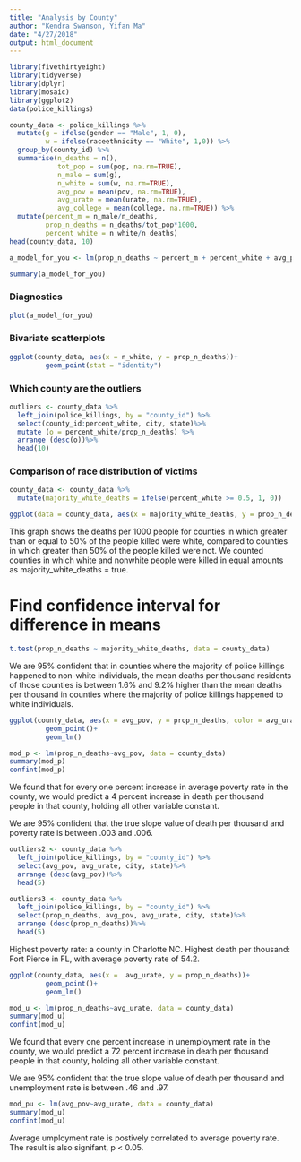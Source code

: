 ```yaml
---
title: "Analysis by County"
author: "Kendra Swanson, Yifan Ma"
date: "4/27/2018"
output: html_document
---
```


```r
library(fivethirtyeight)
library(tidyverse)
library(dplyr)
library(mosaic)
library(ggplot2)
data(police_killings)
```

```r
county_data <- police_killings %>%
  mutate(g = ifelse(gender == "Male", 1, 0),
         w = ifelse(raceethnicity == "White", 1,0)) %>%
  group_by(county_id) %>%
  summarise(n_deaths = n(),
            tot_pop = sum(pop, na.rm=TRUE), 
            n_male = sum(g),
            n_white = sum(w, na.rm=TRUE),
            avg_pov = mean(pov, na.rm=TRUE),
            avg_urate = mean(urate, na.rm=TRUE),
            avg_college = mean(college, na.rm=TRUE)) %>%
  mutate(percent_m = n_male/n_deaths, 
         prop_n_deaths = n_deaths/tot_pop*1000,
         percent_white = n_white/n_deaths)
head(county_data, 10)
```

```r
a_model_for_you <- lm(prop_n_deaths ~ percent_m + percent_white + avg_pov + avg_urate + avg_college, data = county_data)

summary(a_model_for_you)
```

### Diagnostics

```r
plot(a_model_for_you)
```

### Bivariate scatterplots


```r
ggplot(county_data, aes(x = n_white, y = prop_n_deaths))+
         geom_point(stat = "identity")
```

### Which county are the outliers

```r
outliers <- county_data %>%
  left_join(police_killings, by = "county_id") %>%
  select(county_id:percent_white, city, state)%>%
  mutate (o = percent_white/prop_n_deaths) %>%
  arrange (desc(o))%>%
  head(10)
```


### Comparison of race distribution of victims 

```r
county_data <- county_data %>%
  mutate(majority_white_deaths = ifelse(percent_white >= 0.5, 1, 0))
```

```r
ggplot(data = county_data, aes(x = majority_white_deaths, y = prop_n_deaths)) + geom_boxplot(aes(group = majority_white_deaths))
```
 
This graph shows the deaths per 1000 people for counties in which greater than or equal to 50% of the people killed were white, compared to counties in which greater than 50% of the people killed were not. We counted counties in which white and nonwhite people were killed in equal amounts as majority_white_deaths = true.

# Find confidence interval for difference in means

```r
t.test(prop_n_deaths ~ majority_white_deaths, data = county_data)
```

We are 95% confident that in counties where the majority of police killings happened to non-white individuals, the mean deaths per thousand residents of those counties is between 1.6%  and 9.2% higher than the mean deaths per thousand in counties where the majority of police killings happened to white individuals.


```r
ggplot(county_data, aes(x = avg_pov, y = prop_n_deaths, color = avg_urate))+
         geom_point()+
         geom_lm()

mod_p <- lm(prop_n_deaths~avg_pov, data = county_data)
summary(mod_p)
confint(mod_p)
```

We found that for every one percent increase in average poverty rate in the county, we would predict a 4 percent increase in death per thousand people in that county, holding all other variable constant.

We are 95% confident that the true slope value of death per thousand and poverty rate is between .003 and .006. 

```r
outliers2 <- county_data %>%
  left_join(police_killings, by = "county_id") %>%
  select(avg_pov, avg_urate, city, state)%>%
  arrange (desc(avg_pov))%>%
  head(5)

outliers3 <- county_data %>%
  left_join(police_killings, by = "county_id") %>%
  select(prop_n_deaths, avg_pov, avg_urate, city, state)%>%
  arrange (desc(prop_n_deaths))%>%
  head(5)

```

Highest poverty rate: a county in Charlotte NC.
Highest death per thousand: Fort Pierce in FL, with average poverty rate of 54.2.

```r
ggplot(county_data, aes(x =  avg_urate, y = prop_n_deaths))+
         geom_point()+
         geom_lm()

mod_u <- lm(prop_n_deaths~avg_urate, data = county_data)
summary(mod_u)
confint(mod_u)
```

We found that every one percent increase in unemployment rate in the county, we would predict a 72 percent increase in death per thousand people in that county, holding all other variable constant.

We are 95% confident that the true slope value of death per thousand and unemployment rate is between .46 and .97. 

```r
mod_pu <- lm(avg_pov~avg_urate, data = county_data)
summary(mod_u)
confint(mod_u)
```

Average umployment rate is postively correlated to average poverty rate. The result is also signifant, p < 0.05. 
